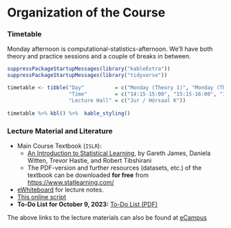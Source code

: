 # Organization of the Course {-}

### Timetable {-}

Monday afternoon is computational-statistics-afternoon. We'll have both theory and practice sessions and a couple of breaks in between. 

```r
suppressPackageStartupMessages(library("kableExtra"))
suppressPackageStartupMessages(library("tidyverse"))

timetable <- tibble("Day"          = c("Monday (Theory 1)", "Monday (Theory 2)", "Monday (Theory 3)", "Monday (Practice)"),
                    "Time"         = c("14:15-15:00", "15:15-16:00", "16:15-16:45", "17:00-17:45"),
                    "Lecture Hall" = c("Jur / Hörsaal K"))
           
timetable %>% kbl() %>%  kable_styling()
```


### Lecture Material and Literature {-}


* Main Course Textbook (`ISLR`): 
  * [An Introduction to Statistical Learning](https://www.statlearning.com/), by Gareth James, Daniela Witten, Trevor Hastie, and Robert Tibshirani
  * The PDF-version and further resources (datasets, etc.) of the textbook can be downloaded **for free** from [https://www.statlearning.com/](https://www.statlearning.com/)

* [eWhiteboard](https://www.dropbox.com/scl/fi/0znpwx8z5dllu0lecvgar/eWhiteboard_CompStat_BSc.pdf?rlkey=tcyypiqo357lhy8slj76om6td&dl=0) for lecture notes.
* [This online script](https://www.dliebl.com/computational-statistics-script-BSc/)
* **To-Do List for October 9, 2023:** [To-Do List (PDF)](ToDo_List_4_Students.pdf)

The above links to the lecture materials can also be found at [eCampus](https://ecampus.uni-bonn.de/goto_ecampus_crs_2700628.html)


<!-- ### Communication {-}

* You can use the Zulip-Chat [CompStat (B.Sc.)](https://ifs-bonn.zulipchat.com/join/bfmraxkf5rosbd5h3lrfa2jo/) to post questions, share codes, etc. Happy sharing and discussing!  -->



<!-- ### Further Material

The following resources are not directly used in our course, but you may find them useful nevertheless:

* [`R` Labs using `Tidymodels`](https://emilhvitfeldt.github.io/ISLR-tidymodels-labs/index.html)

* [Slides, Datasets, R-Scripts, etc](https://www.statlearning.com/resources-second-edition)

* [Slides and Videos (1st edition of the course textbook)](https://www.dataschool.io/15-hours-of-expert-machine-learning-videos/)
 -->


